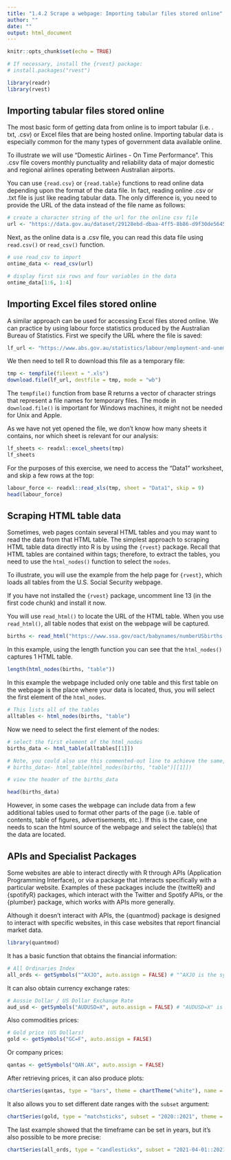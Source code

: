 ---
title: "1.4.2 Scrape a webpage: Importing tabular files stored online"
author: ""
date: ""
output: html_document
---

```{r setup, include=FALSE}

knitr::opts_chunk$set(echo = TRUE) 

# If necessary, install the {rvest} package: 
# install.packages("rvest")

library(readr)
library(rvest)

```

## Importing tabular files stored online

The most basic form of getting data from online is to import tabular (i.e. . txt, .csv) or Excel files that are being hosted online. Importing tabular data is especially common for the many types of government data available online.

To illustrate we will use "Domestic Airlines - On Time Performance". This .csv file covers monthly punctuality and reliability data of major domestic and regional airlines operating between Australian airports.

You can use `{read.csv}` or `{read.table}` functions to read online data depending upon the format of the data file. In fact, reading online .csv or .txt file is just like reading tabular data. The only difference is, you need to provide the URL of the data instead of the file name as follows:

```{r ontime_url}
# create a character string of the url for the online csv file
url <- "https://data.gov.au/dataset/29128ebd-dbaa-4ff5-8b86-d9f30de56452/resource/cf663ed1-0c5e-497f-aea9-e74bfda9cf44/download/otptimeseriesweb.csv"

```

Next, as the online data is a .csv file, you can read this data file using `read.csv()` or `read_csv()` function.

```{r ontime_data}
# use read_csv to import
ontime_data <- read_csv(url)

# display first six rows and four variables in the data
ontime_data[1:6, 1:4]

```

## Importing Excel files stored online

A similar approach can be used for accessing Excel files stored online. We can practice by using labour force statistics produced by the Australian Bureau of Statistics. First we specify the URL where the file is saved:

```{r lf_url}
lf_url <- "https://www.abs.gov.au/statistics/labour/employment-and-unemployment/labour-force-australia-detailed/aug-2021/6291012.xls"

```

We then need to tell R to download this file as a temporary file:

```{r temp_file}
tmp <- tempfile(fileext = ".xls") 
download.file(lf_url, destfile = tmp, mode = "wb") 

```

The `tempfile()` function from base R returns a vector of character strings that represent a file names for temporary files. The mode in `download.file()` is important for Windows machines, it might not be needed for Unix and Apple.

<!-- We can now use our usual Excel packages to access the file. Because this Excel file is in the .XLS format, we can use the `{readxl}` package. A recent update to `{openxlsx}` will also now allow it to open .XLS files.  -->

As we have not yet opened the file, we don't know how many sheets it contains, nor which sheet is relevant for our analysis:

```{r lf_sheets}
lf_sheets <- readxl::excel_sheets(tmp) 
lf_sheets

```

For the purposes of this exercise, we need to access the "Data1" worksheet, and skip a few rows at the top:

```{r labour_force}
labour_force <- readxl::read_xls(tmp, sheet = "Data1", skip = 9)
head(labour_force)

```

## Scraping HTML table data

Sometimes, web pages contain several HTML tables and you may want to read the data from that HTML table. The simplest approach to scraping HTML table data directly into R is by using the `{rvest}` package. Recall that HTML tables are contained within tags; therefore, to extract the tables, you need to use the `html_nodes()` function to select the `nodes`.

To illustrate, you will use the example from the help page for `{rvest}`, which loads all tables from the U.S. Social Security webpage.

If you have not installed the `{rvest}` package, uncomment line 13 (in the first code chunk) and install it now.

You will use `read_html()` to locate the URL of the HTML table. When you use `read_html()`, all table nodes that exist on the webpage will be captured.

```{r births}
births <- read_html("https://www.ssa.gov/oact/babynames/numberUSbirths.html")

```

In this example, using the length function you can see that the `html_nodes()` captures 1 HTML table.

```{r births_nodes}
length(html_nodes(births, "table"))

```

In this example the webpage included only one table and this first table on the webpage is the place where your data is located, thus, you will select the first element of the `html_nodes`.

```{r births_tables}
# This lists all of the tables 
alltables <- html_nodes(births, "table")

```

Now we need to select the first element of the nodes:

```{r births_data}
# select the first element of the html_nodes
births_data <- html_table(alltables[[1]])

# Note, you could also use this commented-out line to achieve the same, without first creating the alltables object
# births_data<- html_table(html_nodes(births, "table")[[1]])

# view the header of the births_data

head(births_data)

```

However, in some cases the webpage can include data from a few additional tables used to format other parts of the page (i.e. table of contents, table of figures, advertisements, etc.). If this is the case, one needs to scan the html source of the webpage and select the table(s) that the data are located.


## APIs and Specialist Packages 
Some websites are able to interact directly with R through APIs (Application Programming Interface), or via a package that interacts specifically with a particular website. Examples of these packages include the {twitteR} and {spotifyR} packages, which interact with the Twitter and Spotify APIs, or the {plumber} package, which works with APIs more generally. 

Although it doesn't interact with APIs, the {quantmod} package is designed to interact with specific websites, in this case websites that report financial market data. 

```{r quantmod} 
library(quantmod)

``` 

It has a basic function that obtains the financial information: 

``` {r all_ords}
# All Ordinaries Index
all_ords <- getSymbols("^AXJO", auto.assign = FALSE) # "^AXJO is the symbol for the ASX All Ordinaries 

``` 

It can also obtain currency exchange rates: 

``` {r aud_usd}
# Aussie Dollar / US Dollar Exchange Rate
aud_usd <- getSymbols("AUDUSD=X", auto.assign = FALSE) # "AUDUSD=X" is the symbol for the Aussie Dollar / US Dollar exchange rate 

``` 

Also commodities prices: 

``` {r gold} 
# Gold price (US Dollars)
gold <- getSymbols("GC=F", auto.assign = FALSE) 

``` 

Or company prices: 

``` {r qantas}
qantas <- getSymbols("QAN.AX", auto.assign = FALSE) 

``` 

After retrieving prices, it can also produce plots: 

``` {r qantas_plot}
chartSeries(qantas, type = "bars", theme = chartTheme("white"), name = "QAN")


``` 

It also allows you to set different date ranges with the `subset` argument: 

``` {r gold_plot}
chartSeries(gold, type = "matchsticks", subset = "2020::2021", theme = chartTheme("black"))

``` 

The last example showed that the timeframe can be set in years, but it's also possible to be more precise: 

``` {r all_ords_plot}
chartSeries(all_ords, type = "candlesticks", subset = "2021-04-01::2021-06-30", theme = chartTheme("black"), name = "All Ordinaries")

``` 

